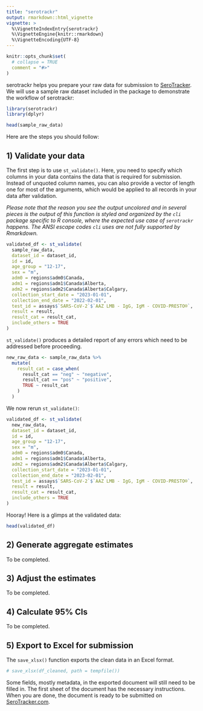 ```yaml
---
title: "serotrackr"
output: rmarkdown::html_vignette
vignette: >
  %\VignetteIndexEntry{serotrackr}
  %\VignetteEngine{knitr::rmarkdown}
  %\VignetteEncoding{UTF-8}
---
```


```r
knitr::opts_chunk$set(
  # collapse = TRUE
  comment = "#>"
)
```


serotrackr helps you prepare your raw data for submission to [SeroTracker](https://serotracker.com){target="_blank"}. We will use a sample raw dataset included in the package to demonstrate the workflow of serotrackr:

```r
library(serotrackr)
library(dplyr)

head(sample_raw_data)
```

Here are the steps you should follow:

## 1) Validate your data

The first step is to use `st_validate()`. Here, you need to specify which columns in your data contains the data that is required for submission. Instead of unquoted column names, you can also provide a vector of length one for most of the arguments, which would be applied to all records in your data after validation.

*Please note that the reason you see the output uncolored and in several pieces is the output of this function is styled and organized by the `cli` package specific to R console, where the expected use case of `serotrackr` happens. The ANSI escape codes `cli` uses are not fully supported by Rmarkdown.*

```r
validated_df <- st_validate(
  sample_raw_data,
  dataset_id = dataset_id,
  id = id,
  age_group = "12-17",
  sex = "m",
  adm0 = regions$adm0$Canada,
  adm1 = regions$adm1$Canada$Alberta,
  adm2 = regions$adm2$Canada$Alberta$Calgary,
  collection_start_date = "2023-01-01",
  collection_end_date = "2022-02-01",
  test_id = assays$`SARS-CoV-2`$`AAZ LMB - IgG, IgM - COVID-PRESTO®`,
  result = result,
  result_cat = result_cat,
  include_others = TRUE
)
```

`st_validate()` produces a detailed report of any errors which need to be addressed before proceeding.

```r
new_raw_data <- sample_raw_data %>%
  mutate(
    result_cat = case_when(
      result_cat == "neg" ~ "negative",
      result_cat == "pos" ~ "positive",
      TRUE ~ result_cat
    )
  )
```

We now rerun `st_validate()`:

```r
validated_df <- st_validate(
  new_raw_data,
  dataset_id = dataset_id,
  id = id,
  age_group = "12-17",
  sex = "m",
  adm0 = regions$adm0$Canada,
  adm1 = regions$adm1$Canada$Alberta,
  adm2 = regions$adm2$Canada$Alberta$Calgary,
  collection_start_date = "2023-01-01",
  collection_end_date = "2023-02-01",
  test_id = assays$`SARS-CoV-2`$`AAZ LMB - IgG, IgM - COVID-PRESTO®`,
  result = result,
  result_cat = result_cat,
  include_others = TRUE
)
```

Hooray! Here is a glimps at the validated data:

```r
head(validated_df)
```


## 2) Generate aggregate estimates

To be completed.

## 3) Adjust the estimates

To be completed.

## 4) Calculate 95% CIs

To be completed.

## 5) Export to Excel for submission
The `save_xlsx()` function exports the clean data in an Excel format.

```r
# save_xlsx(df_cleaned, path = tempfile())
```

Some fields, mostly metadata, in the exported document will still need to be filled in. The first sheet of the document has the necessary instructions. When you are done, the document is ready to be submitted on [SeroTracker.com](https://serotracker.com){target="_blank"}.
